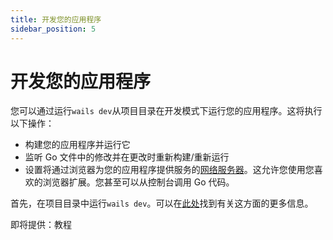 ```yaml
---
title: 开发您的应用程序
sidebar_position: 5
---
```


# 开发您的应用程序

您可以通过运行`wails dev`从项目目录在开发模式下运行您的应用程序。这将执行以下操作：

- 构建您的应用程序并运行它
- 监听 Go 文件中的修改并在更改时重新构建/重新运行
- 设置将通过浏览器为您的应用程序提供服务的[网络服务器](http://localhost:34115)。这允许您使用您喜欢的浏览器扩展。您甚至可以从控制台调用 Go 代码。

首先，在项目目录中运行`wails dev`。可以在[此处](/docs/reference/cli#开发)找到有关这方面的更多信息。

即将提供：教程
